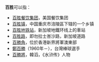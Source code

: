 {{Wiktionary|百勝}}
'''百胜'''可以指：

*[[百胜餐饮集团|百胜餐饮集团]]，美国餐饮集团
*[[百胜镇|百胜镇]]，中国重庆市涪陵區下辖的一个乡镇
*[[百胜地铁站|百胜地铁站]]，新加坡地鐵环线上的車站
*[[百胜路|百胜路]]，即勿拉士峇沙路，新加坡道路
*[[百勝角|百勝角]]，位於香港新界將軍澳東部
*[[鄭百勝|鄭百勝]]（1960年－），台灣棒球選手
*[[百勝將|百勝將]]，韓滔，《水浒传》人物

{{Disambig|Cat=二字消歧义}}